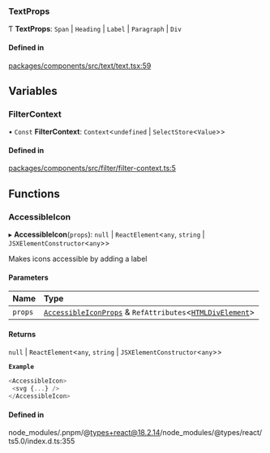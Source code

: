 ### TextProps

Ƭ **TextProps**: `Span` \| `Heading` \| `Label` \| `Paragraph` \| `Div`

#### Defined in

[packages/components/src/text/text.tsx:59](https://github.com/vtex/shoreline/blob/6674ddada/packages/components/src/text/text.tsx#L59)

## Variables

### FilterContext

• `Const` **FilterContext**: `Context`\<`undefined` \| `SelectStore`\<`Value`\>\>

#### Defined in

[packages/components/src/filter/filter-context.ts:5](https://github.com/vtex/shoreline/blob/6674ddada/packages/components/src/filter/filter-context.ts#L5)

## Functions

### AccessibleIcon

▸ **AccessibleIcon**(`props`): `null` \| `ReactElement`\<`any`, `string` \| `JSXElementConstructor`\<`any`\>\>

Makes icons accessible by adding a label

#### Parameters

| Name    | Type                                                                                                                                                          |
| :------ | :------------------------------------------------------------------------------------------------------------------------------------------------------------ |
| `props` | [`AccessibleIconProps`](interfaces/AccessibleIconProps.md) & `RefAttributes`\<[`HTMLDivElement`](https://developer.mozilla.org/docs/Web/API/HTMLDivElement)\> |

#### Returns

`null` \| `ReactElement`\<`any`, `string` \| `JSXElementConstructor`\<`any`\>\>

**`Example`**

```ts
<AccessibleIcon>
 <svg {...} />
</AccessibleIcon>
```

#### Defined in

node_modules/.pnpm/@types+react@18.2.14/node_modules/@types/react/ts5.0/index.d.ts:355
